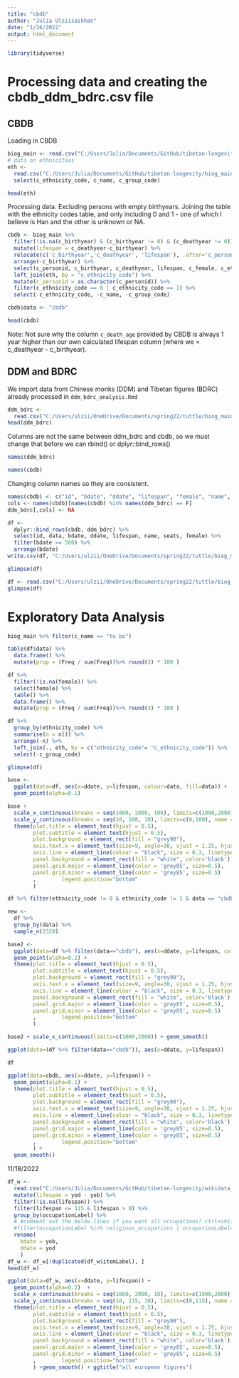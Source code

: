 ---
title: "cbdb"
author: "Julia Ulziisaikhan"
date: "1/26/2022"
output: html_document
---
```{r, warning=F, message=F}
library(tidyverse)
```

# Processing data and creating the cbdb_ddm_bdrc.csv file

## CBDB

Loading in CBDB

```{r}
biog_main <- read.csv("C:/Users/Julia/Documents/GitHub/tibetan-longevity/biog_main/cbdb_persons_data.csv")
# data on ethnicities
eth <- 
  read.csv("C:/Users/Julia/Documents/GitHub/tibetan-longevity/biog_main/cbdb_ethnicity_codes.csv") %>% 
  select(c_ethnicity_code, c_name, c_group_code)
```

```{r}
head(eth)
```


Processing data. Excluding persons with empty birthyears. Joining the table with the ethnicity codes table, and only including 0 and 1 - one of which I believe is Han and the other is unknown or NA.

```{r}
cbdb <- biog_main %>% 
  filter(!is.na(c_birthyear) & (c_birthyear != 0) & (c_deathyear != 0)) %>%
  mutate(lifespan = c_deathyear-c_birthyear) %>% 
  relocate(c('c_birthyear','c_deathyear', 'lifespan'), .after='c_personid')  %>%
  arrange(-c_birthyear) %>%
  select(c_personid, c_birthyear, c_deathyear, lifespan, c_female, c_ethnicity_code, c_name_chn) %>% 
  left_join(eth, by = "c_ethnicity_code") %>%
  mutate(c_personid = as.character(c_personid)) %>%
  filter(c_ethnicity_code == 0 | c_ethnicity_code == 1) %>%
  select(-c_ethnicity_code, -c_name, -c_group_code)

cbdb$data <- "cbdb"

head(cbdb)
```

Note: Not sure why the column `c_death_age` provided by CBDB is always 1 year higher than our own calculated lifespan column (where we = c_deathyear - c_birthyear). 

## DDM and BDRC

We import data from Chinese monks (DDM) and Tibetan figures (BDRC) already processed in `ddm_bdrc_analysis.Rmd`

```{r}
ddm_bdrc <- 
  read.csv("C:/Users/ulzii/OneDrive/Documents/spring22/tuttle/biog_main/bdrc_and_ddm_data.csv")
head(ddm_bdrc)
```

Columns are not the same between ddm_bdrc and cbdb, so we must change that before we can rbind() or dplyr::bind_rows()

```{r}
names(ddm_bdrc)
```

```{r}
names(cbdb)
```
Changing column names so they are consistent.

```{r}
names(cbdb) <- c("id", "bdate", "ddate", "lifespan", "female", "name", "data")
cols <- names(cbdb)[names(cbdb) %in% names(ddm_bdrc) == F]
ddm_bdrc[,cols] <- NA
```

```{r}
df <- 
  dplyr::bind_rows(cbdb, ddm_bdrc) %>%
  select(id, data, bdate, ddate, lifespan, name, seats, female) %>%
  filter(bdate >= 500) %>%
  arrange(bdate)
write.csv(df, "C:/Users/ulzii/OneDrive/Documents/spring22/tuttle/biog_main/cbdb_ddm_bdrc.csv", row.names=F)
```

```{r}
glimpse(df)
```

```{r}
df <- read.csv("C:/Users/ulzii/OneDrive/Documents/spring22/tuttle/biog_main/cbdb_ddm_bdrc.csv")
glimpse(df)
```

# Exploratory Data Analysis

```{r}
biog_main %>% filter(c_name == "tu bo")
```


```{r}
table(df$data) %>% 
  data.frame() %>% 
  mutate(prop = (Freq / sum(Freq))%>% round(3) * 100 )
```
```{r}
df %>%
  filter(!is.na(female)) %>%
  select(female) %>%
  table() %>% 
  data.frame() %>% 
  mutate(prop = (Freq / sum(Freq))%>% round(3) * 100 )
```

```{r}
df %>%
  group_by(ethnicity_code) %>%
  summarise(n = n()) %>%
  arrange(-n) %>%
  left_join(., eth, by = c("ethnicity_code"= "c_ethnicity_code")) %>%
  select(-c_group_code)
```

```{r}
glimpse(df)
```

```{r}
base <- 
  ggplot(data=df, aes(x=ddate, y=lifespan, colour=data, fill=data)) + 
  geom_point(alpha=0.1) 

base +
  scale_x_continuous(breaks = seq(1000, 2000, 100), limits=c(1000,2000), name = "Year of Death", expand = c(0, 0)) +
  scale_y_continuous(breaks = seq(10, 100, 10), limits=c(0,100), name = "Lifespan (Years)", expand = c(0, 0)) +
  theme(plot.title = element_text(hjust = 0.5),
        plot.subtitle = element_text(hjust = 0.5),
        plot.background = element_rect(fill = "grey90"),
        axis.text.x = element_text(size=9, angle=30, vjust = 1.25, hjust=1.1),
        axis.line = element_line(colour = "black", size = 0.3, linetype = "solid"),
        panel.background = element_rect(fill = "white", color='black'),
        panel.grid.major = element_line(color = 'grey85', size=0.5),
        panel.grid.minor = element_line(color = 'grey85', size=0.5)
        ,        legend.position="bottom"
        )
```

```{r}
df %>% filter(ethnicity_code != 0 & ethnicity_code != 1 & data == "cbdb") %>% group_by(ethnicity_name) %>% summarise(n=n()) %>% arrange(-n)
```


```{r}
new <- 
  df %>%
  group_by(data) %>%
  sample_n(2328)

base2 <- 
  ggplot(data=df %>% filter(data=="cbdb"), aes(x=ddate, y=lifespan, colour=data, fill=data)) + 
  geom_point(alpha=0.2) +
  theme(plot.title = element_text(hjust = 0.5),
        plot.subtitle = element_text(hjust = 0.5),
        plot.background = element_rect(fill = "grey90"),
        axis.text.x = element_text(size=9, angle=30, vjust = 1.25, hjust=1.1),
        axis.line = element_line(colour = "black", size = 0.3, linetype = "solid"),
        panel.background = element_rect(fill = "white", color='black'),
        panel.grid.major = element_line(color = 'grey85', size=0.5),
        panel.grid.minor = element_line(color = 'grey85', size=0.5)
        ,        legend.position="bottom"
        )

base2 + scale_x_continuous(limits=c(1000,2000)) + geom_smooth()
```


```{r}
ggplot(data=(df %>% filter(data=="cbdb")), aes(x=ddate, y=lifespan))

df
```


```{r}
ggplot(data=cbdb, aes(x=ddate, y=lifespan)) + 
  geom_point(alpha=0.1) +
  theme(plot.title = element_text(hjust = 0.5),
        plot.subtitle = element_text(hjust = 0.5),
        plot.background = element_rect(fill = "grey90"),
        axis.text.x = element_text(size=9, angle=30, vjust = 1.25, hjust=1.1),
        axis.line = element_line(colour = "black", size = 0.3, linetype = "solid"),
        panel.background = element_rect(fill = "white", color='black'),
        panel.grid.major = element_line(color = 'grey85', size=0.5),
        panel.grid.minor = element_line(color = 'grey85', size=0.5)
        ,        legend.position="bottom"
        ) +
  geom_smooth()
```

11/18/2022

```{r}
df_w <- 
  read.csv("C:/Users/Julia/Documents/GitHub/tibetan-longevity/wikidata_analysis/data/wikidata_raw.csv") %>% 
  mutate(lifespan = yod - yob) %>%
  filter(!is.na(lifespan)) %>% 
  filter(lifespan <= 115 & lifespan > 0) %>%
  group_by(occupationLabel) %>%
  # #comment out the below lines if you want all occupations! ctrl+shift+c
  #filter(occupationLabel %in% religious_occupations | occupationLabel=="")%>%
  rename(
    bdate = yob,
    ddate = yod
    )
df_w <- df_w[!duplicated(df_w$itemLabel), ]
head(df_w)
```

```{r}
ggplot(data=df_w, aes(x=ddate, y=lifespan)) + 
  geom_point(alpha=0.2)  +
  scale_x_continuous(breaks = seq(1000, 2000, 10), limits=c(1900,2000), name = "Year of Death", expand = c(0, 0)) +
  scale_y_continuous(breaks = seq(10, 115, 10), limits=c(0,115), name = "Lifespan (Years)", expand = c(0, 0)) +
  theme(plot.title = element_text(hjust = 0.5),
        plot.subtitle = element_text(hjust = 0.5),
        plot.background = element_rect(fill = "grey90"),
        axis.text.x = element_text(size=9, angle=30, vjust = 1.25, hjust=1.1),
        axis.line = element_line(colour = "black", size = 0.3, linetype = "solid"),
        panel.background = element_rect(fill = "white", color='black'),
        panel.grid.major = element_line(color = 'grey85', size=0.5),
        panel.grid.minor = element_line(color = 'grey85', size=0.5)
        ,        legend.position="bottom"
        ) +geom_smooth() + ggtitle("all european figures")
```

